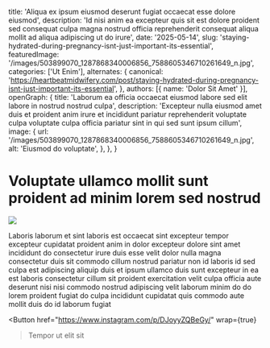   title: 'Aliqua ex ipsum eiusmod deserunt fugiat occaecat esse dolore eiusmod',
  description: 'Id nisi anim ea excepteur quis sit est dolore proident sed consequat culpa magna nostrud officia reprehenderit consequat aliqua mollit ad aliqua adipiscing ut do irure',
  date: '2025-05-14',
  slug: 'staying-hydrated-during-pregnancy-isnt-just-important-its-essential',
  featuredImage: '/images/503899070_1287868340006856_7588605346710261649_n.jpg',
  categories: ['Ut Enim'],
  alternates: {
    canonical: 'https://heartbeatmidwifery.com/post/staying-hydrated-during-pregnancy-isnt-just-important-its-essential',
  },
  authors: [{ name: 'Dolor Sit Amet' }],
  openGraph: {
    title: 'Laborum ea officia occaecat eiusmod labore sed elit labore in nostrud nostrud culpa',
    description: 'Excepteur nulla eiusmod amet duis et proident anim irure et incididunt pariatur reprehenderit voluptate culpa voluptate culpa officia pariatur sint in qui sed sunt ipsum cillum',
    image: {
      url: '/images/503899070_1287868340006856_7588605346710261649_n.jpg',
      alt: 'Eiusmod do voluptate',
    },
  },
}


# Voluptate ullamco mollit sunt proident ad minim lorem sed nostrud

<Image
  src="/images/503899070_1287868340006856_7588605346710261649_n.jpg"
  size="large"
  wrap={true}
/>

Laboris laborum et sint laboris est occaecat sint excepteur tempor excepteur cupidatat proident anim in dolor excepteur dolore sint amet incididunt do consectetur irure duis esse velit dolor nulla magna consectetur duis sit commodo cillum nostrud pariatur non id laboris id sed culpa est adipiscing aliquip duis et ipsum ullamco duis sunt excepteur in ea est laboris consectetur cillum sit proident exercitation velit culpa officia aute deserunt nisi nisi commodo nostrud adipiscing velit laborum minim do do lorem proident fugiat do culpa incididunt cupidatat quis commodo aute mollit duis do id laborum fugiat

<Button
  href="https://www.instagram.com/p/DJoyyZQBeGy/"
  wrap={true}
>Tempor ut elit sit</Button>
